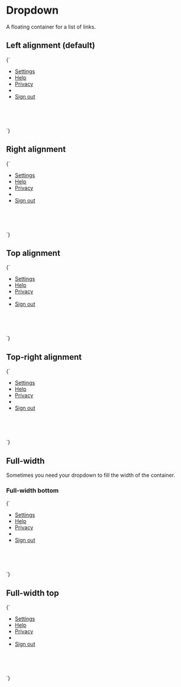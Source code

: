 
<Meta title="Atoms/Dropdown" />

# Dropdown

A floating container for a list of links.

## Left alignment (default)

<Canvas>
  <Story name="Dropdown" inline={false} height="20rem">
    {`
      <div class="u-relative" style="height: 10rem; width: 30rem">
        <ul class="a-dropdown u-overflow--y a-list-reset" aria-hidden="false">
          <li>
            <a href="/" class="a-button a-button--menu u-h6">Settings</a>
          </li>
          <li>
            <a href="/" class="a-button a-button--menu u-h6">Help</a>
          </li>
          <li>
            <a href="/" class="a-button a-button--menu u-h6">Privacy</a>
          </li>
          <li role="separator"></li>
          <li>
            <a href="/" class="a-button a-button--menu u-h6">Sign out</a>
          </li>
        </ul>
      </div>
    `}
  </Story>
</Canvas>

## Right alignment

<Canvas>
  <Story name="Dropdown--right" inline={false} height="20rem">
    {`
      <div class="u-relative" style="height: 10rem; width: 100%">
        <ul class="a-dropdown a-dropdown--right u-overflow--y a-list-reset" aria-hidden="false">
          <li>
            <a href="/" class="a-button a-button--menu u-h6">Settings</a>
          </li>
          <li>
            <a href="/" class="a-button a-button--menu u-h6">Help</a>
          </li>
          <li>
            <a href="/" class="a-button a-button--menu u-h6">Privacy</a>
          </li>
          <li role="separator"></li>
          <li>
            <a href="/" class="a-button a-button--menu u-h6">Sign out</a>
          </li>
        </ul>
      </div>
    `}
  </Story>
</Canvas>

## Top alignment

<Canvas>
  <Story name="Dropdown--top" inline={false} height="20rem">
    {`
      <div class="u-relative u-flex" style="height: 10rem; width: 100%">
        <ul class="a-dropdown a-dropdown--top u-overflow--y a-list-reset" aria-hidden="false">
          <li>
            <a href="/" class="a-button a-button--menu u-h6">Settings</a>
          </li>
          <li>
            <a href="/" class="a-button a-button--menu u-h6">Help</a>
          </li>
          <li>
            <a href="/" class="a-button a-button--menu u-h6">Privacy</a>
          </li>
          <li role="separator"></li>
          <li>
            <a href="/" class="a-button a-button--menu u-h6">Sign out</a>
          </li>
        </ul>
      </div>
    `}
  </Story>
</Canvas>


## Top-right alignment

<Canvas>
  <Story name="Dropdown--top dropdown--right" inline={false} height="20rem">
    {`
      <div class="u-relative u-flex" style="height: 10rem; width: 100%">
        <ul class="a-dropdown a-dropdown--top a-dropdown--right u-overflow--y a-list-reset" aria-hidden="false">
          <li>
            <a href="/" class="a-button a-button--menu u-h6">Settings</a>
          </li>
          <li>
            <a href="/" class="a-button a-button--menu u-h6">Help</a>
          </li>
          <li>
            <a href="/" class="a-button a-button--menu u-h6">Privacy</a>
          </li>
          <li role="separator"></li>
          <li>
            <a href="/" class="a-button a-button--menu u-h6">Sign out</a>
          </li>
        </ul>
      </div>
    `}
  </Story>
</Canvas>

## Full-width

Sometimes you need your dropdown to fill the width of the container.

### Full-width bottom

<Canvas>
  <Story name="Dropdown--bottom dropdown--full" inline={false} height="20rem">
    {`
      <div class="u-relative u-flex" style="height: 10rem; width: 100%">
        <ul class="a-dropdown a-dropdown--full-width u-overflow--y a-list-reset" aria-hidden="false">
          <li>
            <a href="/" class="a-button a-button--menu u-h6">Settings</a>
          </li>
          <li>
            <a href="/" class="a-button a-button--menu u-h6">Help</a>
          </li>
          <li>
            <a href="/" class="a-button a-button--menu u-h6">Privacy</a>
          </li>
          <li role="separator"></li>
          <li>
            <a href="/" class="a-button a-button--menu u-h6">Sign out</a>
          </li>
        </ul>
      </div>
    `}
  </Story>
</Canvas>

## Full-width top

<Canvas>
  <Story name="Dropdown--top dropdown--full" inline={false} height="20rem">
    {`
      <div class="u-relative u-flex" style="height: 10rem; width: 100%">
        <ul class="a-dropdown a-dropdown--top a-dropdown--full-width u-overflow--y a-list-reset" aria-hidden="false">
          <li>
            <a href="/" class="a-button a-button--menu u-h6">Settings</a>
          </li>
          <li>
            <a href="/" class="a-button a-button--menu u-h6">Help</a>
          </li>
          <li>
            <a href="/" class="a-button a-button--menu u-h6">Privacy</a>
          </li>
          <li role="separator"></li>
          <li>
            <a href="/" class="a-button a-button--menu u-h6">Sign out</a>
          </li>
        </ul>
      </div>
    `}
  </Story>
</Canvas>
